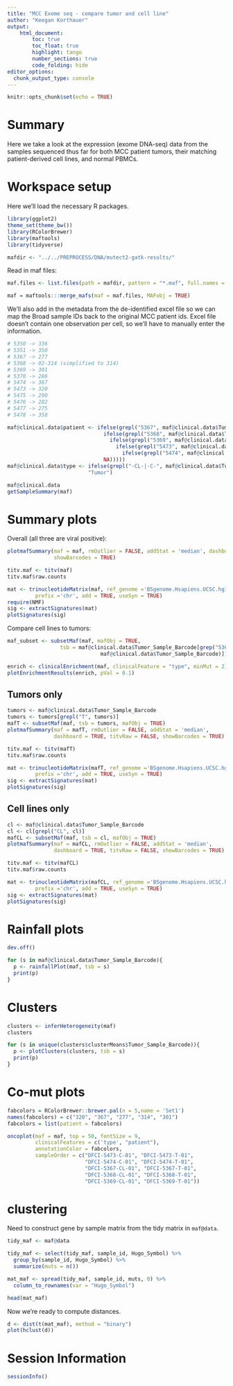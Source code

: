 ```yaml
---
title: "MCC Exome seq - compare tumor and cell line"
author: "Keegan Korthauer"
output: 
    html_document:
        toc: true
        toc_float: true
        highlight: tango
        number_sections: true
        code_folding: hide
editor_options: 
  chunk_output_type: console
---
```


```r
knitr::opts_chunk$set(echo = TRUE)
```

# Summary

Here we take a look at the expression (exome DNA-seq) data from the samples sequenced 
thus far for both MCC patient tumors, their matching patient-derived cell 
lines, and normal PBMCs.

# Workspace setup

Here we'll load the necessary R packages.

```r
library(ggplot2)
theme_set(theme_bw())
library(RColorBrewer) 
library(maftools)
library(tidyverse)

mafdir <- "../../PREPROCESS/DNA/mutect2-gatk-results/"
```

Read in maf files:

```r
maf.files <- list.files(path = mafdir, pattern = "*.maf", full.names = TRUE)

maf = maftools:::merge_mafs(maf = maf.files, MAFobj = TRUE)
```

We'll also add in the metadata from the de-identified excel file so we can map
the Broad sample IDs back to the original MCC patient ids. Excel file doesn't 
contain one observation per cell, so we'll have to manually enter the information.

```r
# 5350 -> 336
# 5351 -> 350
# 5367 -> 277
# 5368 -> 02-314 (simplified to 314)
# 5369 -> 301
# 5370 -> 286
# 5474 -> 367
# 5473 -> 320
# 5475 -> 290
# 5476 -> 282
# 5477 -> 275 
# 5478 -> 358

maf@clinical.data$patient <- ifelse(grepl("5367", maf@clinical.data$Tumor_Sample_Barcode), "277",
                               ifelse(grepl("5368", maf@clinical.data$Tumor_Sample_Barcode), "314",
                                 ifelse(grepl("5369", maf@clinical.data$Tumor_Sample_Barcode), "301",
                                   ifelse(grepl("5473", maf@clinical.data$Tumor_Sample_Barcode), "320",
                                     ifelse(grepl("5474", maf@clinical.data$Tumor_Sample_Barcode), "367",
                               NA)))))
maf@clinical.data$type <- ifelse(grepl("-CL-|-C-", maf@clinical.data$Tumor_Sample_Barcode), "Cell Line",
                          "Tumor")

maf@clinical.data
getSampleSummary(maf)
```

# Summary plots

Overall (all three are viral positive): 

```r
plotmafSummary(maf = maf, rmOutlier = FALSE, addStat = 'median', dashboard = TRUE, titvRaw = FALSE, 
               showBarcodes = TRUE)
```

```r
titv.maf <- titv(maf)
titv.maf$raw.counts
```

```r
mat <- trinucleotideMatrix(maf, ref_genome ='BSgenome.Hsapiens.UCSC.hg19',
         prefix ='chr', add = TRUE, useSyn = TRUE)
require(NMF)
sig <- extractSignatures(mat)
plotSignatures(sig)
```

Compare cell lines to tumors:

```r
maf_subset <- subsetMaf(maf, mafObj = TRUE,
                 tsb = maf@clinical.data$Tumor_Sample_Barcode[grep("5367|5368|5369",
                              maf@clinical.data$Tumor_Sample_Barcode)])

enrich <- clinicalEnrichment(maf, clinicalFeature = "type", minMut = 2)
plotEnrichmentResults(enrich, pVal = 0.1)
```

## Tumors only

```r
tumors <- maf@clinical.data$Tumor_Sample_Barcode
tumors <- tumors[grepl("T", tumors)]
mafT <- subsetMaf(maf, tsb = tumors, mafObj = TRUE)
plotmafSummary(maf = mafT, rmOutlier = FALSE, addStat = 'median', 
               dashboard = TRUE, titvRaw = FALSE, showBarcodes = TRUE)
```

```r
titv.maf <- titv(mafT)
titv.maf$raw.counts
```

```r
mat <- trinucleotideMatrix(mafT, ref_genome ='BSgenome.Hsapiens.UCSC.hg19',
         prefix ='chr', add = TRUE, useSyn = TRUE)
sig <- extractSignatures(mat)
plotSignatures(sig)
```

## Cell lines only

```r
cl <- maf@clinical.data$Tumor_Sample_Barcode
cl <- cl[grepl("CL", cl)]
mafCL <- subsetMaf(maf, tsb = cl, mafObj = TRUE)
plotmafSummary(maf = mafCL, rmOutlier = FALSE, addStat = 'median', 
               dashboard = TRUE, titvRaw = FALSE, showBarcodes = TRUE)
```

```r
titv.maf <- titv(mafCL)
titv.maf$raw.counts
```

```r
mat <- trinucleotideMatrix(mafCL, ref_genome ='BSgenome.Hsapiens.UCSC.hg19',
         prefix ='chr', add = TRUE, useSyn = TRUE)
sig <- extractSignatures(mat)
plotSignatures(sig)
```

# Rainfall plots

```r
dev.off()
```

```r
for (s in maf@clinical.data$Tumor_Sample_Barcode){
  p <- rainfallPlot(maf, tsb = s)
  print(p)
}
```

# Clusters

```r
clusters <- inferHeterogeneity(maf)
clusters

for (s in unique(clusters$clusterMeans$Tumor_Sample_Barcode)){
  p <- plotClusters(clusters, tsb = s)
  print(p)
}
```



# Co-mut plots

```r
fabcolors = RColorBrewer::brewer.pal(n = 5,name = 'Set1')
names(fabcolors) = c("320", "367", "277", "314", "301")
fabcolors = list(patient = fabcolors)

oncoplot(maf = maf, top = 50, fontSize = 9, 
         clinicalFeatures = c('type', "patient"),
         annotationColor = fabcolors, 
         sampleOrder = c("DFCI-5473-C-01", "DFCI-5473-T-01",
                         "DFCI-5474-C-01", "DFCI-5474-T-01",
                         "DFCI-5367-CL-01", "DFCI-5367-T-01",
                         "DFCI-5368-CL-01", "DFCI-5368-T-01",
                         "DFCI-5369-CL-01", "DFCI-5369-T-01"))
```

# clustering

Need to construct gene by sample matrix from the tidy matrix in `maf@data`.

```r
tidy_maf <- maf@data

tidy_maf <- select(tidy_maf, sample_id, Hugo_Symbol) %>%
  group_by(sample_id, Hugo_Symbol) %>%
  summarize(muts = n())

mat_maf <- spread(tidy_maf, sample_id, muts, 0) %>%
  column_to_rownames(var = "Hugo_Symbol")

head(mat_maf)
```

Now we're ready to compute distances.

```r
d <- dist(t(mat_maf), method = "binary")
plot(hclust(d))
```

# Session Information

```r
sessionInfo()
```
